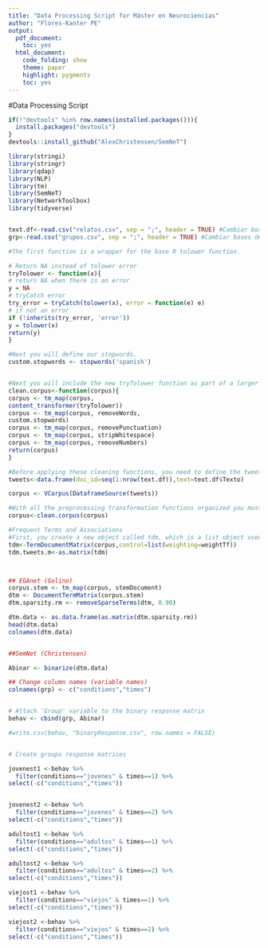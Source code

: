 ```yaml
---
title: "Data Processing Script for Máster en Neurociencias"
author: "Flores-Kanter PE"
output:
  pdf_document:
    toc: yes
  html_document:
    code_folding: show
    theme: paper
    highlight: pygments
    toc: yes
---
```


#Data Processing Script

```r
if(!"devtools" %in% row.names(installed.packages())){
  install.packages("devtools")
}
devtools::install_github("AlexChristensen/SemNeT")

library(stringi)
library(stringr)
library(qdap)
library(NLP)
library(tm)
library(SemNeT)
library(NetworkToolbox)
library(tidyverse)


text.df<-read.csv("relatos.csv", sep = ";", header = TRUE) #Cambiar bases de acuerdo a los objetivos.
grp<-read.csv("grupos.csv", sep = ";", header = TRUE) #Cambiar bases de acuerdo a los objetivos.

#The first function is a wrapper for the base R tolower function.

# Return NA instead of tolower error
tryTolower <- function(x){
# return NA when there is an error
y = NA
# tryCatch error
try_error = tryCatch(tolower(x), error = function(e) e)
# if not an error
if (!inherits(try_error, 'error'))
y = tolower(x)
return(y)
}

#Next you will define our stopwords.
custom.stopwords <- stopwords('spanish')


#Next you will include the new tryTolower function as part of a larger preprocessing function. Here you create a function called clean.corpus.
clean.corpus<-function(corpus){
corpus <- tm_map(corpus,
content_transformer(tryTolower))
corpus <- tm_map(corpus, removeWords,
custom.stopwords)
corpus <- tm_map(corpus, removePunctuation)
corpus <- tm_map(corpus, stripWhitespace)
corpus <- tm_map(corpus, removeNumbers)
return(corpus)
}

#Before applying these cleaning functions, you need to define the tweets object as your corpus or collection of natural language documents. Additionally you are preserving the metadata about each document.
tweets<-data.frame(doc_id=seq(1:nrow(text.df)),text=text.df$Texto)

corpus <- VCorpus(DataframeSource(tweets))

#With all the preprocessing transformation functions organized you must now apply them to the DeltaAssist corpus.
corpus<-clean.corpus(corpus)

#Frequent Terms and Associations
#First, you create a new object called tdm, which is a list object used by the tm package.
tdm<-TermDocumentMatrix(corpus,control=list(weighting=weightTf))
tdm.tweets.m<-as.matrix(tdm)



## EGAnet (Golino)
corpus.stem <- tm_map(corpus, stemDocument)
dtm <- DocumentTermMatrix(corpus.stem)
dtm.sparsity.rm <- removeSparseTerms(dtm, 0.90)

dtm.data <- as.data.frame(as.matrix(dtm.sparsity.rm))
head(dtm.data)
colnames(dtm.data)


##SemNet (Christensen)

Abinar <- binarize(dtm.data)

## Change column names (variable names)
colnames(grp) <- c("conditions","times")


# Attach 'Group' variable to the binary response matrix
behav <- cbind(grp, Abinar)

#write.csv(behav, "binaryResponse.csv", row.names = FALSE)


# Create groups response matrices

jovenest1 <-behav %>% 
  filter(conditions=="jovenes" & times==1) %>% 
select(-c("conditions","times"))


jovenest2 <-behav %>% 
  filter(conditions=="jovenes" & times==2) %>% 
select(-c("conditions","times"))

adultost1 <-behav %>% 
  filter(conditions=="adultos" & times==1) %>% 
select(-c("conditions","times"))

adultost2 <-behav %>% 
  filter(conditions=="adultos" & times==2) %>% 
select(-c("conditions","times"))

viejost1 <-behav %>% 
  filter(conditions=="viejos" & times==1) %>% 
select(-c("conditions","times"))

viejost2 <-behav %>% 
  filter(conditions=="viejos" & times==2) %>% 
select(-c("conditions","times"))

```
